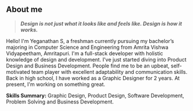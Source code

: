 ## About me

> ***Design is not just what it looks like and feels like. Design is how it works.***

Hello! I'm Yeganathan S, a freshman currently pursuing my bachelor’s majoring in Computer Science and Engineering from Amrita Vishwa Vidyapeetham, Amritapuri. I'm a full-stack developer with holistic knowledge of design and development. I've just started diving into Product Design and Business Development. People find me to be an upbeat, self-motivated team player with excellent adaptability and communication skills. Back in high school, I have worked as a Graphic Designer for 2 years. At present, I'm working on something great.

**Skills Summary:** Graphic Design, Product Design, Software Development, Problem Solving and Business Development. 